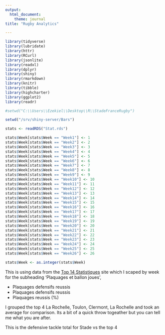 ---
output:
  html_document:
    theme: journal
title: "Rugby Analytics"

---
  
  
```{r setup, include=FALSE}

library(tidyverse)
library(lubridate)
library(httr)
library(RCurl)
library(jsonlite)
library(readxl)
library(dplyr)
library(shiny)
library(rmarkdown)
library(knitr)
library(tibble)
library(highcharter)
library(ggplot2)
library(readr)

#setwd("C:\\Users\\Ezekiel\\Desktop\\R\\StadeFranceRugby")

setwd("/srv/shiny-server/Bars")

stats <- readRDS("Stat.rds")

stats$Week[stats$Week == "Week1"] <- 1
stats$Week[stats$Week == "Week2"] <- 2
stats$Week[stats$Week == "Week3"] <- 3
stats$Week[stats$Week == "Week4"] <- 4
stats$Week[stats$Week == "Week5"] <- 5
stats$Week[stats$Week == "Week6"] <- 6
stats$Week[stats$Week == "Week7"] <- 7
stats$Week[stats$Week == "Week8"] <- 8
stats$Week[stats$Week == "Week9"] <- 9
stats$Week[stats$Week == "Week10"] <- 10
stats$Week[stats$Week == "Week11"] <- 11
stats$Week[stats$Week == "Week12"] <- 12
stats$Week[stats$Week == "Week13"] <- 13
stats$Week[stats$Week == "Week14"] <- 14
stats$Week[stats$Week == "Week15"] <- 15
stats$Week[stats$Week == "Week16"] <- 16
stats$Week[stats$Week == "Week17"] <- 17
stats$Week[stats$Week == "Week18"] <- 18
stats$Week[stats$Week == "Week19"] <- 19
stats$Week[stats$Week == "Week20"] <- 20
stats$Week[stats$Week == "Week21"] <- 21
stats$Week[stats$Week == "Week22"] <- 22
stats$Week[stats$Week == "Week23"] <- 23
stats$Week[stats$Week == "Week24"] <- 24
stats$Week[stats$Week == "Week25"] <- 25
stats$Week[stats$Week == "Week26"] <- 26

stats$Week <- as.integer(stats$Week)

```



<style type="text/css">
  
  h1.title {
    font-size: 38px;
    text-align: center;
  }
</br>
  </style>
  
  
  This is using data from the [Top 14 Statistiques](http://www.lnr.fr/rugby-top-14/statistiques-rugby-top-14/) site which I scaped by week for the subheading 'Plaquages et ballon joues',      

* Plaquages defensifs reussis 
* Plaquages defensifs reussis 
* Plaquages reussis (%)


I grouped the top 4 La Rochelle, Toulon, Clermont, La Rochelle and took an average for comparison. Its a bit of a quick throw togeather but you can tell me what you are after.



<!-- ```{r, echo = FALSE, fig.align="center"} -->


<!-- top4 <- stats %>% group_by(Week) %>% filter(Clubs %in% c("La Rochelle", "Toulon", "Clermont", "La Rochelle"))  -->

<!-- top4$Tackles[top4$Tackles == 0] <- NA -->

<!-- top4 <- top4 %>% summarise(Tackles = mean(Tackles, na.rm=TRUE)) %>% mutate(Clubs = "Top4") -->


<!-- stade <- stats %>% group_by(Week) %>% filter(Clubs == "Paris") %>% summarise(Tackles = mean(Tackles, na.rm=TRUE)) %>% mutate(Clubs = "Stade") -->

<!-- stade$Tackles[stade$Tackles == 0] <- NA -->

<!-- combined <- bind_rows(top4, stade) -->


<!-- tacklePercentage <- hchart(combined, "line", hcaes(x = Week, y = Tackles, group = Clubs, order = Week)) -->

<!-- ### -->

<!-- tacklePercentage -->
<!-- ``` -->


<!-- This is the tackle percentage for Stade vs the top 4 -->

<!-- ```{r, echo = FALSE, fig.align="center"} -->

<!-- top4 <- stats %>% group_by(Week) %>% filter(Clubs %in% c("La Rochelle", "Toulon", "Clermont", "La Rochelle"))  -->

<!-- top4$Defensive_Tackles[top4$Defensive_Tackles == 0] <- NA -->

<!-- top4 <- top4 %>% summarise(Defensive_Tackles = mean(Defensive_Tackles, na.rm=TRUE)) %>% mutate(Clubs = "Top4") -->


<!-- stade <- stats %>% group_by(Week) %>% filter(Clubs == "Paris") %>% summarise(Defensive_Tackles = mean(Defensive_Tackles, na.rm=TRUE)) %>% mutate(Clubs = "Stade") -->

<!-- stade$Defensive_Tackles[stade$Defensive_Tackles == 0] <- NA -->

<!-- defensive_tackles_table <- bind_rows(top4, stade) -->

<!-- #combined$Week <- as.character(combined$Week) -->

<!-- defensive <- hchart(defensive_tackles_table, "line", hcaes(x = Week, y = Defensive_Tackles, group = Clubs)) -->

<!-- ### -->

<!-- defensive -->
<!-- ``` -->

This is the defensive tackle total for Stade vs the top 4

<!-- ```{r, echo = FALSE, fig.align="center", warning=FALSE} -->
  
  <!-- top4 <- stats %>% group_by(Week) %>% filter(Clubs %in% c("La Rochelle", "Toulon", "Clermont", "La Rochelle"))  -->
  
  <!-- top4$`Plaquages.offensifs.réussis`[top4$`Plaquages.offensifs.réussis` == 0] <- NA -->
  
  <!-- top4 <- top4 %>% summarise(Offensive_Tackles = mean(top4$`Plaquages.offensifs.réussis`, na.rm=TRUE)) %>% mutate(Clubs = "Top4") -->
  
  
  <!-- stade <- as.data.frame(stats %>% group_by(Week) %>% filter(Clubs == "Paris") %>% select(Offensive_Tackles=`Plaquages.offensifs.réussis`) %>% mutate(Clubs = "Stade")) -->
  
  <!-- stade$Offensive_Tackles[stade$Offensive_Tackles == 0] <- NA -->
  
  <!-- Offensive_Tackles_table <- bind_rows(top4, stade) -->
  
  <!-- #combined$Week <- as.character(combined$Week) -->
  
  <!-- offensive <- hchart(Offensive_Tackles_table, "line", hcaes(x = Week, y = Offensive_Tackles, group = Clubs)) -->
  
  
  <!-- ### -->
  
  
  <!-- offensive -->
  <!-- ``` -->
  
  <!-- This is the offensive tackle total for Stade vs the top 4 -->
  
